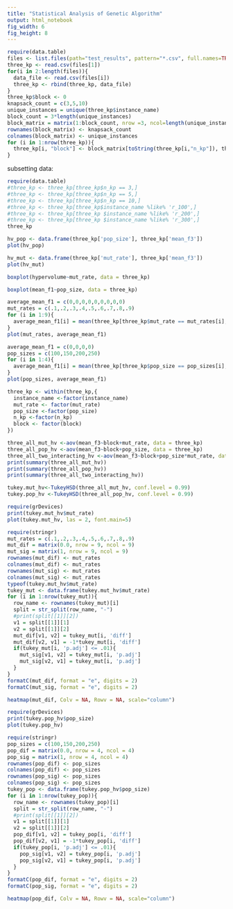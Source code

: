 ```yaml
---
title: "Statistical Analysis of Genetic Algorithm"
output: html_notebook
fig_width: 6 
fig_height: 8 
---
```



```r
require(data.table)
files <- list.files(path="test_results", pattern="*.csv", full.names=TRUE, recursive=FALSE)
three_kp <- read.csv(files[1])
for(i in 2:length(files)){
  data_file <- read.csv(files[i])
  three_kp <- rbind(three_kp, data_file)
}
three_kp$block <- 0
knapsack_count = c(3,5,10)
unique_instances = unique(three_kp$instance_name)
block_count = 3*length(unique_instances)
block_matrix = matrix(1:block_count, nrow =3, ncol=length(unique_instances))
rownames(block_matrix) <- knapsack_count
colnames(block_matrix) <- unique_instances
for (i in 1:nrow(three_kp)){
  three_kp[i, "block"] <- block_matrix[toString(three_kp[i,"n_kp"]), three_kp[i,"instance_name"]]
}
```

subsetting data:
```r
require(data.table)
#three_kp <- three_kp[three_kp$n_kp == 3,]
#three_kp <- three_kp[three_kp$n_kp == 5,]
#three_kp <- three_kp[three_kp$n_kp == 10,]
#three_kp <- three_kp[three_kp$instance_name %like% 'r_100',]
#three_kp <- three_kp[three_kp $instance_name %like% 'r_200',]
#three_kp <- three_kp[three_kp $instance_name %like% 'r_300',]
three_kp
```


```r
hv_pop <- data.frame(three_kp['pop_size'], three_kp['mean_f3'])
plot(hv_pop)
```

```r
hv_mut <- data.frame(three_kp['mut_rate'], three_kp['mean_f3'])
plot(hv_mut)
```

```r
boxplot(hypervolume~mut_rate, data = three_kp)
```
```r
boxplot(mean_f1~pop_size, data = three_kp)

```


```r
average_mean_f1 = c(0,0,0,0,0,0,0,0,0)
mut_rates = c(.1,.2,.3,.4,.5,.6,.7,.8,.9)
for (i in 1:9){
  average_mean_f1[i] = mean(three_kp[three_kp$mut_rate == mut_rates[i], ][['mean_f3']])
}
plot(mut_rates, average_mean_f1)
```
```r
average_mean_f1 = c(0,0,0,0)
pop_sizes = c(100,150,200,250)
for (i in 1:4){
  average_mean_f1[i] = mean(three_kp[three_kp$pop_size == pop_sizes[i], ][['mean_f3']])
}
plot(pop_sizes, average_mean_f1)
```


```r
three_kp <- within(three_kp,{
  instance_name <-factor(instance_name)
  mut_rate <- factor(mut_rate)
  pop_size <-factor(pop_size)
  n_kp <-factor(n_kp)
  block <- factor(block)
})

three_all_mut_hv <-aov(mean_f3~block+mut_rate, data = three_kp)
three_all_pop_hv <-aov(mean_f3~block+pop_size, data = three_kp)
three_all_two_interacting_hv <-aov(mean_f3~block+pop_size*mut_rate, data = three_kp)
print(summary(three_all_mut_hv))
print(summary(three_all_pop_hv))
print(summary(three_all_two_interacting_hv))

tukey.mut_hv<-TukeyHSD(three_all_mut_hv, conf.level = 0.99)
tukey.pop_hv <-TukeyHSD(three_all_pop_hv, conf.level = 0.99)
```


```r
require(grDevices)
print(tukey.mut_hv$mut_rate)
plot(tukey.mut_hv, las = 2, font.main=5)
```

```r
require(stringr)
mut_rates = c(.1,.2,.3,.4,.5,.6,.7,.8,.9)
mut_dif = matrix(0.0, nrow = 9, ncol = 9)
mut_sig = matrix(1, nrow = 9, ncol = 9)
rownames(mut_dif) <- mut_rates
colnames(mut_dif) <- mut_rates
rownames(mut_sig) <- mut_rates
colnames(mut_sig) <- mut_rates
typeof(tukey.mut_hv$mut_rate)
tukey_mut <- data.frame(tukey.mut_hv$mut_rate)
for (i in 1:nrow(tukey_mut)){
  row_name <- rownames(tukey_mut)[i]
  split = str_split(row_name, "-")
  #print(split[[1]][2])
  v1 = split[[1]][1]
  v2 = split[[1]][2]
  mut_dif[v1, v2] = tukey_mut[i, 'diff']
  mut_dif[v2, v1] = -1*tukey_mut[i, 'diff']
  if(tukey_mut[i, 'p.adj'] <= .01){
    mut_sig[v1, v2] = tukey_mut[i, 'p.adj']
    mut_sig[v2, v1] = tukey_mut[i, 'p.adj']
  }
}
formatC(mut_dif, format = "e", digits = 2)
formatC(mut_sig, format = "e", digits = 2)

```
```r
heatmap(mut_dif, Colv = NA, Rowv = NA, scale="column")
```

```r
require(grDevices)
print(tukey.pop_hv$pop_size)
plot(tukey.pop_hv)
```


```r
require(stringr)
pop_sizes = c(100,150,200,250)
pop_dif = matrix(0.0, nrow = 4, ncol = 4)
pop_sig = matrix(1, nrow = 4, ncol = 4)
rownames(pop_dif) <- pop_sizes
colnames(pop_dif) <- pop_sizes
rownames(pop_sig) <- pop_sizes
colnames(pop_sig) <- pop_sizes
tukey_pop <- data.frame(tukey.pop_hv$pop_size)
for (i in 1:nrow(tukey_pop)){
  row_name <- rownames(tukey_pop)[i]
  split = str_split(row_name, "-")
  #print(split[[1]][2])
  v1 = split[[1]][1]
  v2 = split[[1]][2]
  pop_dif[v1, v2] = tukey_pop[i, 'diff']
  pop_dif[v2, v1] = -1*tukey_pop[i, 'diff']
  if(tukey_pop[i, 'p.adj'] <= .01){
    pop_sig[v1, v2] = tukey_pop[i, 'p.adj']
    pop_sig[v2, v1] = tukey_pop[i, 'p.adj']
  }
}
formatC(pop_dif, format = "e", digits = 2)
formatC(pop_sig, format = "e", digits = 2)
```

```r
heatmap(pop_dif, Colv = NA, Rowv = NA, scale="column")

```



